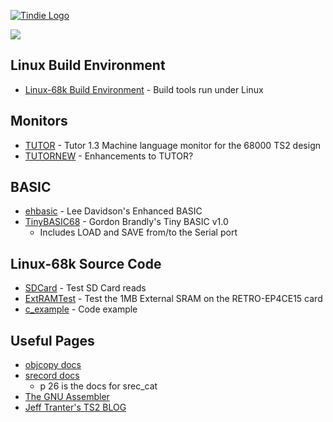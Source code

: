 <a href="https://www.tindie.com/products/land_boards/retrocomputer-fpga-card-pcb-only/" >
<img src="http://land-boards.com/tindie/tindie-larges-v2.png" alt="Tindie Logo">
</img></a> 

<img src="http://land-boards.com/blwiki/images/8/8f/RETRO-EP4CE15-REV4-BLACK-P1464-720PX.jpg"></img>

== Linux Build Environment ==

* [https://github.com/douggilliland/Linux-68k/tree/master/TS2 Linux-68k Build Environment] - Build tools run under Linux

== Monitors ==

* [https://github.com/douggilliland/Linux-68k/tree/master/TS2/tutor TUTOR] - Tutor 1.3 Machine language monitor for the 68000 TS2 design
* [https://github.com/douggilliland/Retro-Computers/tree/master/68000/TS2_FPGA/TUTORNEW TUTORNEW] - Enhancements to TUTOR?

== BASIC ==

* [https://github.com/douggilliland/Retro-Computers/tree/master/68000/TS2_FPGA/ehbasic ehbasic] - Lee Davidson's Enhanced BASIC
* [https://github.com/douggilliland/Retro-Computers/tree/master/68000/TS2_FPGA/TinyBASIC68 TinyBASIC68] - Gordon Brandly's Tiny BASIC v1.0
** Includes LOAD and SAVE from/to the Serial port

== Linux-68k Source Code ==

* [https://github.com/douggilliland/Linux-68k/tree/master/TS2/SDCard SDCard] - Test SD Card reads
* [https://github.com/douggilliland/Linux-68k/tree/master/TS2/ExtRAMTest ExtRAMTest] - Test the 1MB External SRAM on the RETRO-EP4CE15 card
* [https://github.com/douggilliland/Linux-68k/tree/master/TS2/c_example c_example] - Code example

== Useful Pages ==

* [https://sourceware.org/binutils/docs/binutils/objcopy.html objcopy docs]
* [https://github.com/douggilliland/Retro-Computers/blob/master/PC%20Tools/srecord/srecord-1.64.pdf srecord docs]
** p 26 is the docs for srec_cat
* [http://tigcc.ticalc.org/doc/gnuasm.html The GNU Assembler]
* [https://jefftranter.blogspot.com/2016/11/building-68000-single-board-computer.html Jeff Tranter's TS2 BLOG]

